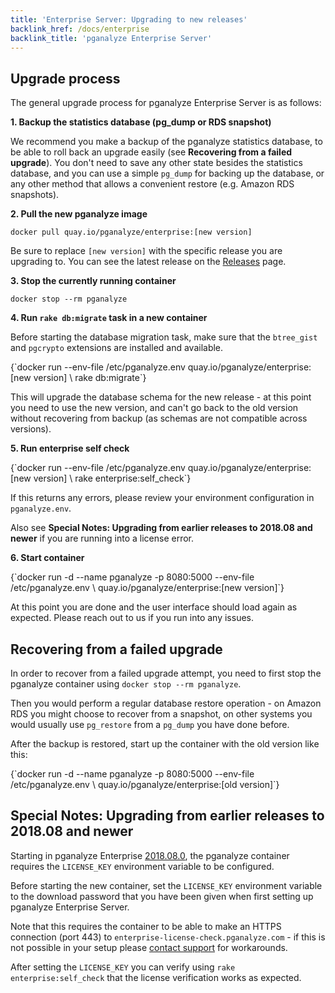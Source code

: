 ```yaml
---
title: 'Enterprise Server: Upgrading to new releases'
backlink_href: /docs/enterprise
backlink_title: 'pganalyze Enterprise Server'
---
```


## Upgrade process

The general upgrade process for pganalyze Enterprise Server is as follows:

**1. Backup the statistics database (pg_dump or RDS snapshot)**

We recommend you make a backup of the pganalyze statistics database, to be able
to roll back an upgrade easily (see **Recovering from a failed upgrade**). You
don't need to save any other state besides the statistics database, and you can
use a simple `pg_dump` for backing up the database, or any other method that
allows a convenient restore (e.g. Amazon RDS snapshots).

**2. Pull the new pganalyze image**

`docker pull quay.io/pganalyze/enterprise:[new version]`

Be sure to replace `[new version]` with the specific release you are upgrading
to. You can see the latest release on the [Releases](releases) page.

**3. Stop the currently running container**

`docker stop --rm pganalyze`

**4. Run `rake db:migrate` task in a new container**

Before starting the database migration task, make sure that the `btree_gist` and `pgcrypto` extensions are installed and available.

<CodeBlock language="bash">
{`docker run --env-file /etc/pganalyze.env quay.io/pganalyze/enterprise:[new version] \
  rake db:migrate`}
</CodeBlock>

This will upgrade the database schema for the new release - at this point you need to use the new version,
and can't go back to the old version without recovering from backup (as schemas are not compatible across versions).

**5. Run enterprise self check**

<CodeBlock language="bash">
{`docker run --env-file /etc/pganalyze.env quay.io/pganalyze/enterprise:[new version] \
  rake enterprise:self_check`}
</CodeBlock>

If this returns any errors, please review your environment configuration in `pganalyze.env`.

Also see **Special Notes: Upgrading from earlier releases to 2018.08 and newer** if you are running into a license error.

**6. Start container**

<CodeBlock language="bash">
{`docker run -d --name pganalyze -p 8080:5000 --env-file /etc/pganalyze.env \
  quay.io/pganalyze/enterprise:[new version]`}
</CodeBlock>

At this point you are done and the user interface should load again as expected. Please reach out to us if you run into any issues.

## Recovering from a failed upgrade

In order to recover from a failed upgrade attempt, you need to first stop the
pganalyze container using `docker stop --rm pganalyze`.

Then you would perform a regular database restore operation - on Amazon RDS you
might choose to recover from a snapshot, on other systems you would usually use
`pg_restore` from a `pg_dump` you have done before.

After the backup is restored, start up the container with the old version like this:

<CodeBlock language="bash">
{`docker run -d --name pganalyze -p 8080:5000 --env-file /etc/pganalyze.env \
  quay.io/pganalyze/enterprise:[old version]`}
</CodeBlock>

## Special Notes: Upgrading from earlier releases to 2018.08 and newer

Starting in pganalyze Enterprise [2018.08.0](/docs/enterprise/releases/2018-08-0), the pganalyze
container requires the `LICENSE_KEY` environment variable to be configured.

Before starting the new container, set the `LICENSE_KEY` environment variable to
the download password that you have been given when first setting up pganalyze Enterprise Server.

Note that this requires the container to be able to make an HTTPS connection (port 443) to
`enterprise-license-check.pganalyze.com` - if this is not possible in your setup
please [contact support](mailto:support@pganalyze.com) for workarounds.

After setting the `LICENSE_KEY` you can verify using `rake enterprise:self_check`
that the license verification works as expected.
